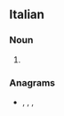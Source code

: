 ==Italian==

===Noun===
{{head|it|noun plural form|g=f}}

# {{plural of|cicala|lang=it}}

===Anagrams===
* {{l|it|calice}}, {{l|it|cecali}}, {{l|it|leccai}}, {{l|it|leccia}}